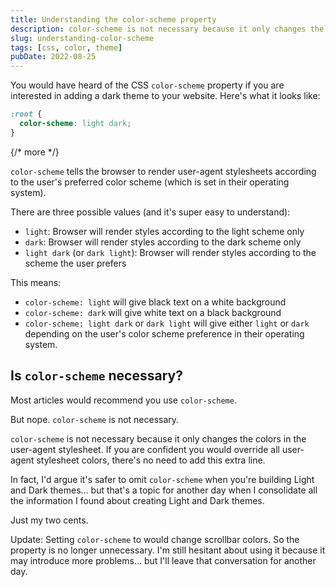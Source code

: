 ```yaml
---
title: Understanding the color-scheme property
description: color-scheme is not necessary because it only changes the colors in the user-agent stylesheet. If you are confident you would override all user-agent stylesheet colors, there's no need to add this extra line.
slug: understanding-color-scheme
tags: [css, color, theme]
pubDate: 2022-08-25
---
```


You would have heard of the CSS `color-scheme` property if you are interested in adding a dark theme to your website. Here's what it looks like:

```css
:root {
  color-scheme: light dark;
}
```

{/* more */}

`color-scheme` tells the browser to render user-agent stylesheets according to the user's preferred color scheme (which is set in their operating system).

There are three possible values (and it's super easy to understand):

- `light`: Browser will render styles according to the light scheme only
- `dark`: Browser will render styles according to the dark scheme only
- `light dark` (or `dark light`): Browser will render styles according to the scheme the user prefers

This means:

- `color-scheme: light` will give black text on a white background
- `color-scheme: dark` will give white text on a black background
- `color-scheme: light dark` or `dark light` will give either `light` or `dark` depending on the user's color scheme preference in their operating system.

## Is `color-scheme` necessary?

Most articles would recommend you use `color-scheme`.

But nope. `color-scheme` is not necessary.

`color-scheme` is not necessary because it only changes the colors in the user-agent stylesheet. If you are confident you would override all user-agent stylesheet colors, there's no need to add this extra line.

In fact, I'd argue it's safer to omit `color-scheme` when you're building Light and Dark themes... but that's a topic for another day when I consolidate all the information I found about creating Light and Dark themes.

Just my two cents.

Update: Setting `color-scheme` to would change scrollbar colors. So the property is no longer unnecessary. I'm still hesitant about using it because it may introduce more problems... but I'll leave that conversation for another day.
